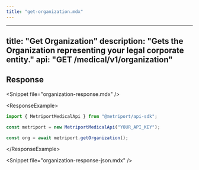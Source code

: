 ```yaml
---
title: "get-organization.mdx"
---
```


---
title: "Get Organization"
description: "Gets the Organization representing your legal corporate entity."
api: "GET /medical/v1/organization"
---

## Response

&lt;Snippet file="organization-response.mdx" /&gt;

&lt;ResponseExample&gt;

```javascript Metriport SDK
import { MetriportMedicalApi } from "@metriport/api-sdk";

const metriport = new MetriportMedicalApi("YOUR_API_KEY");

const org = await metriport.getOrganization();
```

&lt;/ResponseExample&gt;

&lt;Snippet file="organization-response-json.mdx" /&gt;
